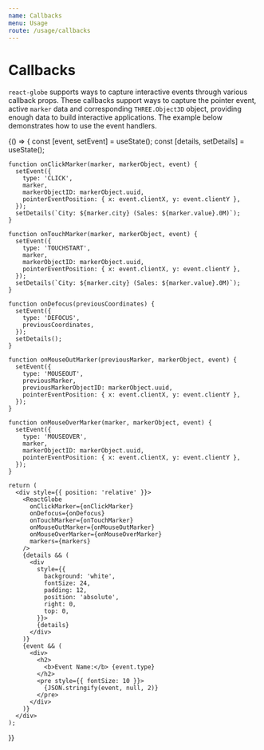 ```yaml
---
name: Callbacks
menu: Usage
route: /usage/callbacks
---
```




# Callbacks

`react-globe` supports ways to capture interactive events through various callback props. These callbacks support ways to capture the pointer event, active `marker` data and corresponding `THREE.Object3D` object, providing enough data to build interactive applications. The example below demonstrates how to use the event handlers.

<Playground>
  {() => {
    const [event, setEvent] = useState();
    const [details, setDetails] = useState();

    function onClickMarker(marker, markerObject, event) {
      setEvent({
        type: 'CLICK',
        marker,
        markerObjectID: markerObject.uuid,
        pointerEventPosition: { x: event.clientX, y: event.clientY },
      });
      setDetails(`City: ${marker.city} (Sales: ${marker.value}.0M)`);
    }

    function onTouchMarker(marker, markerObject, event) {
      setEvent({
        type: 'TOUCHSTART',
        marker,
        markerObjectID: markerObject.uuid,
        pointerEventPosition: { x: event.clientX, y: event.clientY },
      });
      setDetails(`City: ${marker.city} (Sales: ${marker.value}.0M)`);
    }

    function onDefocus(previousCoordinates) {
      setEvent({
        type: 'DEFOCUS',
        previousCoordinates,
      });
      setDetails();
    }

    function onMouseOutMarker(previousMarker, markerObject, event) {
      setEvent({
        type: 'MOUSEOUT',
        previousMarker,
        previousMarkerObjectID: markerObject.uuid,
        pointerEventPosition: { x: event.clientX, y: event.clientY },
      });
    }

    function onMouseOverMarker(marker, markerObject, event) {
      setEvent({
        type: 'MOUSEOVER',
        marker,
        markerObjectID: markerObject.uuid,
        pointerEventPosition: { x: event.clientX, y: event.clientY },
      });
    }

    return (
      <div style={{ position: 'relative' }}>
        <ReactGlobe
          onClickMarker={onClickMarker}
          onDefocus={onDefocus}
          onTouchMarker={onTouchMarker}
          onMouseOutMarker={onMouseOutMarker}
          onMouseOverMarker={onMouseOverMarker}
          markers={markers}
        />
        {details && (
          <div
            style={{
              background: 'white',
              fontSize: 24,
              padding: 12,
              position: 'absolute',
              right: 0,
              top: 0,
            }}>
            {details}
          </div>
        )}
        {event && (
          <div>
            <h2>
              <b>Event Name:</b> {event.type}
            </h2>
            <pre style={{ fontSize: 10 }}>
              {JSON.stringify(event, null, 2)}
            </pre>
          </div>
        )}
      </div>
    );

}}

</Playground>
